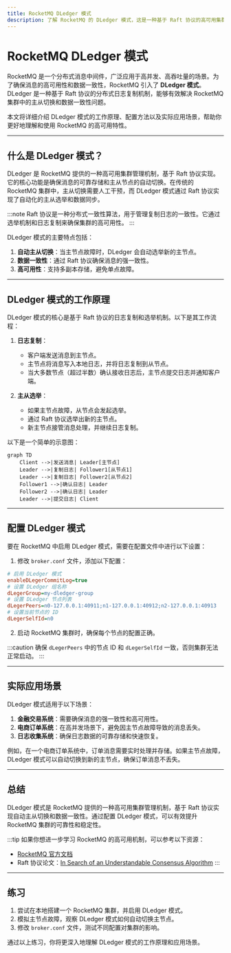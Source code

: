 ```yaml
---
title: RocketMQ DLedger 模式
description: 了解 RocketMQ 的 DLedger 模式，这是一种基于 Raft 协议的高可用集群管理机制，适用于消息队列的分布式场景。
---
```


# RocketMQ DLedger 模式

RocketMQ 是一个分布式消息中间件，广泛应用于高并发、高吞吐量的场景。为了确保消息的高可用性和数据一致性，RocketMQ 引入了 **DLedger 模式**。DLedger 是一种基于 Raft 协议的分布式日志复制机制，能够有效解决 RocketMQ 集群中的主从切换和数据一致性问题。

本文将详细介绍 DLedger 模式的工作原理、配置方法以及实际应用场景，帮助你更好地理解和使用 RocketMQ 的高可用特性。

---

## 什么是 DLedger 模式？

DLedger 是 RocketMQ 提供的一种高可用集群管理机制，基于 Raft 协议实现。它的核心功能是确保消息的可靠存储和主从节点的自动切换。在传统的 RocketMQ 集群中，主从切换需要人工干预，而 DLedger 模式通过 Raft 协议实现了自动化的主从选举和数据同步。

:::note
Raft 协议是一种分布式一致性算法，用于管理复制日志的一致性。它通过选举机制和日志复制来确保集群的高可用性。
:::

DLedger 模式的主要特点包括：
1. **自动主从切换**：当主节点故障时，DLedger 会自动选举新的主节点。
2. **数据一致性**：通过 Raft 协议确保消息的强一致性。
3. **高可用性**：支持多副本存储，避免单点故障。

---

## DLedger 模式的工作原理

DLedger 模式的核心是基于 Raft 协议的日志复制和选举机制。以下是其工作流程：

1. **日志复制**：
   - 客户端发送消息到主节点。
   - 主节点将消息写入本地日志，并将日志复制到从节点。
   - 当大多数节点（超过半数）确认接收日志后，主节点提交日志并通知客户端。

2. **主从选举**：
   - 如果主节点故障，从节点会发起选举。
   - 通过 Raft 协议选举出新的主节点。
   - 新主节点接管消息处理，并继续日志复制。

以下是一个简单的示意图：

```mermaid
graph TD
    Client -->|发送消息| Leader[主节点]
    Leader -->|复制日志| Follower1[从节点1]
    Leader -->|复制日志| Follower2[从节点2]
    Follower1 -->|确认日志| Leader
    Follower2 -->|确认日志| Leader
    Leader -->|提交日志| Client
```

---

## 配置 DLedger 模式

要在 RocketMQ 中启用 DLedger 模式，需要在配置文件中进行以下设置：

1. 修改 `broker.conf` 文件，添加以下配置：

```ini
# 启用 DLedger 模式
enableDLegerCommitLog=true
# 设置 DLedger 组名称
dLegerGroup=my-dledger-group
# 设置 DLedger 节点列表
dLegerPeers=n0-127.0.0.1:40911;n1-127.0.0.1:40912;n2-127.0.0.1:40913
# 设置当前节点的 ID
dLegerSelfId=n0
```

2. 启动 RocketMQ 集群时，确保每个节点的配置正确。

:::caution
确保 `dLegerPeers` 中的节点 ID 和 `dLegerSelfId` 一致，否则集群无法正常启动。
:::

---

## 实际应用场景

DLedger 模式适用于以下场景：
1. **金融交易系统**：需要确保消息的强一致性和高可用性。
2. **电商订单系统**：在高并发场景下，避免因主节点故障导致的消息丢失。
3. **日志收集系统**：确保日志数据的可靠存储和快速恢复。

例如，在一个电商订单系统中，订单消息需要实时处理并存储。如果主节点故障，DLedger 模式可以自动切换到新的主节点，确保订单消息不丢失。

---

## 总结

DLedger 模式是 RocketMQ 提供的一种高可用集群管理机制，基于 Raft 协议实现自动主从切换和数据一致性。通过配置 DLedger 模式，可以有效提升 RocketMQ 集群的可靠性和稳定性。

:::tip
如果你想进一步学习 RocketMQ 的高可用机制，可以参考以下资源：
- [RocketMQ 官方文档](https://rocketmq.apache.org/docs/)
- Raft 协议论文：[In Search of an Understandable Consensus Algorithm](https://raft.github.io/raft.pdf)
:::

---

## 练习

1. 尝试在本地搭建一个 RocketMQ 集群，并启用 DLedger 模式。
2. 模拟主节点故障，观察 DLedger 模式如何自动切换主节点。
3. 修改 `broker.conf` 文件，测试不同配置对集群的影响。

通过以上练习，你将更深入地理解 DLedger 模式的工作原理和应用场景。